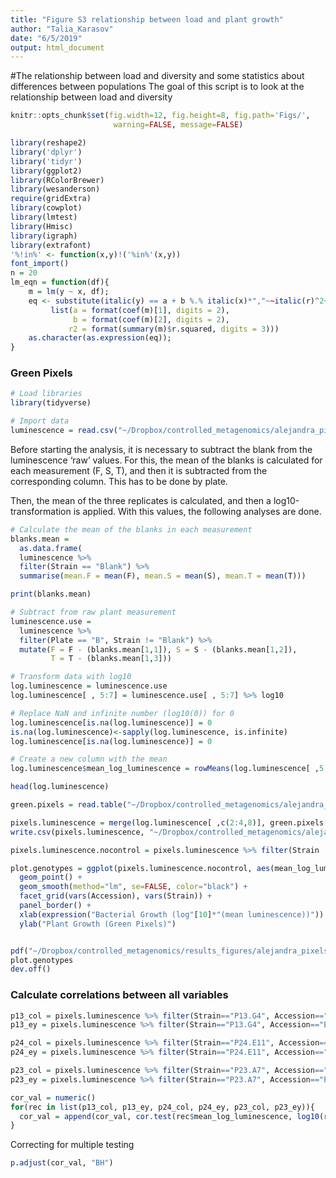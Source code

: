 ```yaml
---
title: "Figure S3 relationship between load and plant growth"
author: "Talia_Karasov"
date: "6/5/2019"
output: html_document
---
```

  
  #The relationship between load and diversity and some statistics about differences between populations
  The goal of this script is to look at the relationship between load and diversity

```r
knitr::opts_chunk$set(fig.width=12, fig.height=8, fig.path='Figs/',
                       warning=FALSE, message=FALSE)
```

```r
library(reshape2)
library('dplyr')
library('tidyr')
library(ggplot2)
library(RColorBrewer)
library(wesanderson)
require(gridExtra)
library(cowplot)
library(lmtest)
library(Hmisc)
library(igraph)
library(extrafont)
'%!in%' <- function(x,y)!('%in%'(x,y))
font_import()
n = 20
lm_eqn = function(df){
    m = lm(y ~ x, df);
    eq <- substitute(italic(y) == a + b %.% italic(x)*","~~italic(r)^2~"="~r2, 
         list(a = format(coef(m)[1], digits = 2), 
              b = format(coef(m)[2], digits = 2), 
             r2 = format(summary(m)$r.squared, digits = 3)))
    as.character(as.expression(eq));                 
}


```

### Green Pixels
```r
# Load libraries
library(tidyverse)

# Import data
luminescence = read.csv("~/Dropbox/controlled_metagenomics/alejandra_pixels_lux/2019-01-16_Lux_Ey_Col.csv", sep=";")

```


Before starting the analysis, it is necessary to subtract the blank from the luminescence 'raw' values. For this, the mean of the blanks is calculated for each measurement (F, S, T), and then it is subtracted from the corresponding  column. This has to be done by plate. 

Then, the mean of the three replicates is calculated, and then a log10-transformation is applied. With this values, the following analyses are done.


```r
# Calculate the mean of the blanks in each measurement
blanks.mean = 
  as.data.frame(
  luminescence %>%
  filter(Strain == "Blank") %>%
  summarise(mean.F = mean(F), mean.S = mean(S), mean.T = mean(T))) 

print(blanks.mean)

# Subtract from raw plant measurement
luminescence.use =
  luminescence %>% 
  filter(Plate == "B", Strain != "Blank") %>%
  mutate(F = F - (blanks.mean[1,1]), S = S - (blanks.mean[1,2]),
         T = T - (blanks.mean[1,3]))

# Transform data with log10
log.luminescence = luminescence.use
log.luminescence[ , 5:7] = luminescence.use[ , 5:7] %>% log10  

# Replace NaN and infinite number (log10(0)) for 0
log.luminescence[is.na(log.luminescence)] = 0
is.na(log.luminescence)<-sapply(log.luminescence, is.infinite)
log.luminescence[is.na(log.luminescence)] = 0

# Create a new column with the mean
log.luminescence$mean_log_luminescence = rowMeans(log.luminescence[ ,5:7])

head(log.luminescence)
```



```r
green.pixels = read.table("~/Dropbox/controlled_metagenomics/alejandra_pixels_lux/Green_pixels_Ey_Col.csv", sep=";", header=T)

pixels.luminescence = merge(log.luminescence[ ,c(2:4,8)], green.pixels[ ,c(3:7)]) 
write.csv(pixels.luminescence, "~/Dropbox/controlled_metagenomics/alejandra_pixels_lux/pixels_lux_combined.csv")
```


```r
pixels.luminescence.nocontrol = pixels.luminescence %>% filter(Strain != "Control")

plot.genotypes = ggplot(pixels.luminescence.nocontrol, aes(mean_log_luminescence, (Pixels_post))) +
  geom_point() +
  geom_smooth(method="lm", se=FALSE, color="black") +
  facet_grid(vars(Accession), vars(Strain)) +
  panel_border() +
  xlab(expression("Bacterial Growth (log"[10]*"(mean luminescence))")) +
  ylab("Plant Growth (Green Pixels)")


pdf("~/Dropbox/controlled_metagenomics/results_figures/alejandra_pixels_luminescence.pdf", width=7.2, height=3.6, family = "ArialMT", useDingbats = FALSE)
plot.genotypes
dev.off()

```


### Calculate correlations between all variables
```r
p13_col = pixels.luminescence %>% filter(Strain=="P13.G4", Accession=="Col-0")
p13_ey = pixels.luminescence %>% filter(Strain=="P13.G4", Accession=="Ey15-2")

p24_col = pixels.luminescence %>% filter(Strain=="P24.E11", Accession=="Col-0")
p24_ey = pixels.luminescence %>% filter(Strain=="P24.E11", Accession=="Ey15-2")

p23_col = pixels.luminescence %>% filter(Strain=="P23.A7", Accession=="Col-0")
p23_ey = pixels.luminescence %>% filter(Strain=="P23.A7", Accession=="Ey15-2")

cor_val = numeric()
for(rec in list(p13_col, p13_ey, p24_col, p24_ey, p23_col, p23_ey)){
  cor_val = append(cor_val, cor.test(rec$mean_log_luminescence, log10(rec$Pixels_post))$p.value)
}
```
Correcting for multiple testing
```r
p.adjust(cor_val, "BH")
```